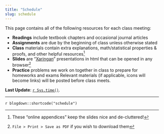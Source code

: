 ```yaml
---
title: "Schedule"
slug: schedule
---
```


This page contains all of the following resources for each class meeting: 

- <i class="fas fa-book-reader"></i> **Readings** include textbook chapters and occasional journal articles
- <i class="fas fa-laptop-code"></i> **Assignments** are due by the beginning of class unless otherwise stated
- <i class="fas fa-info-circle"></i> **Class** materials contain extra explanations, math/statistical properties & proofs, and other helpful resources^[These "online appendices" keep the slides nice and de-cluttered!]
- <i class="fas fa-chalkboard-teacher"></i> **Slides** are "[Xaringan](https://github.com/yihui/xaringan)" presentations in html that can be opened in any browser^[`File > Print > Save as PDF` if you wish to download them]
- <i class="fas fa-dumbbell"></i> **Practice** problems we work on together in class to prepare for homeworks and exams
Relevant materials (if applicable, icons will become links) will be posted before class meets.

**Last Update**: [`r Sys.time()`](https://github.com/ryansafner/microF19/commits/master).

---

`r blogdown::shortcode("schedule")`
